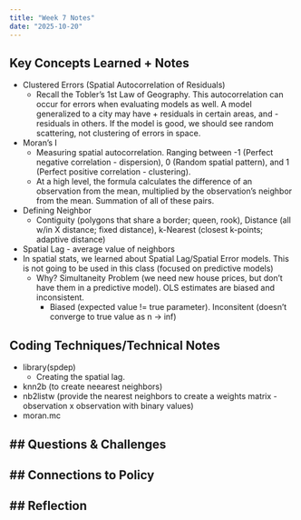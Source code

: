 ```yaml
---
title: "Week 7 Notes"
date: "2025-10-20"
---
```


## Key Concepts Learned + Notes
- Clustered Errors (Spatial Autocorrelation of Residuals)
  - Recall the Tobler's 1st Law of Geography. This autocorrelation can occur for errors when evaluating models as well. A model generalized to a city may have + residuals in certain areas, and - residuals in others. If the model is good, we should see random scattering, not clustering of errors in space.
- Moran's I
  - Measuring spatial autocorrelation. Ranging between -1 (Perfect negative correlation - dispersion), 0 (Random spatial pattern), and 1 (Perfect positive correlation - clustering).
  - At a high level, the formula calculates the difference of an observation from the mean, multiplied by the observation's neighbor from the mean. Summation of all of these pairs.
- Defining Neighbor
  - Contiguity (polygons that share a border; queen, rook), Distance (all w/in X distance; fixed distance), k-Nearest (closest k-points; adaptive distance)
- Spatial Lag - average value of neighbors
- In spatial stats, we learned about Spatial Lag/Spatial Error models. This is not going to be used in this class (focused on predictive models)
  - Why? Simultaneity Problem (we need new house prices, but don't have them in a predictive model). OLS estimates are biased and inconsistent.
    - Biased (expected value != true parameter). Inconsitent (doesn't converge to true value as n -> inf)
  
## Coding Techniques/Technical Notes
- library(spdep)
  - Creating the spatial lag.
- knn2b (to create neearest neighbors)
- nb2listw (provide the nearest neighbors to create a weights matrix - observation x observation with binary values)
- moran.mc
  
## Questions & Challenges
- 

## Connections to Policy
- 

## Reflection
- 
